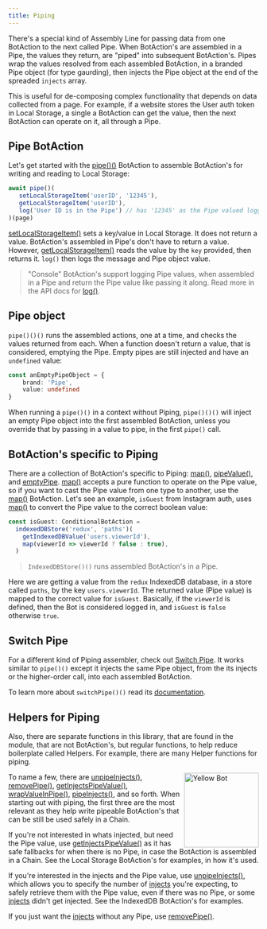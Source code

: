 ---
title: Piping
---

There's a special kind of Assembly Line for passing data from one BotAction to the next called Pipe. When BotAction's are assembled in a Pipe, the values they return, are "piped" into subsequent BotAction's. Pipes wrap the values resolved from each assembled BotAction, in a branded Pipe object (for type gaurding), then injects the Pipe object at the end of the spreaded `injects` array.

This is useful for de-composing complex functionality that depends on data collected from a page. For example, if a website stores the User auth token in Local Storage, a single a BotAction can get the value, then the next BotAction can operate on it, all through a Pipe.

## Pipe BotAction

Let's get started with the [pipe()()](/api/assembly-lines#pipe) BotAction to assemble BotAction's for writing and reading to Local Storage:
```typescript
await pipe()(
   setLocalStorageItem('userID', '12345'),
   getLocalStorageItem('userID'),
   log('User ID is in the Pipe') // has '12345' as the Pipe valued logged to console
)(page)
```
[setLocalStorageItem()](/api/local-storage#set-local-storage-item) sets a key/value in Local Storage. It does not return a value. BotAction's assembled in Pipe's don't have to return a value. However, [getLocalStorageItem()](/api/local-storage#get-local-storage-item) reads the value by the `key` provided, then returns it. `log()` then logs the message and Pipe object value.

> "Console" BotAction's support logging Pipe values, when assembled in a Pipe and return the Pipe value like passing it along. Read more in the API docs for [log()](/api/console#log).

## Pipe object
`pipe()()()` runs the assembled actions, one at a time, and checks the values returned from each. When a function doesn't return a value, that is considered, emptying the Pipe. Empty pipes are still injected and have an `undefined` value:

```typescript
const anEmptyPipeObject = {
    brand: 'Pipe',
    value: undefined
}
```
When running a `pipe()()` in a context without Piping, `pipe()()()` will inject an empty Pipe object into the first assembled BotAction, unless you override that by passing in a value to pipe, in the first `pipe()` call.

## BotAction's specific to Piping

There are a collection of BotAction's specific to Piping: [map()](/api/pipe#map), [pipeValue()](/api/pipe#pipe-value), and [emptyPipe](/api/pipe#empty-pipe). [map()](/api/pipe#map) accepts a pure function to operate on the Pipe value, so if you want to cast the Pipe value from one type to another, use the [map()](/api/pipe#map) BotAction. Let's see an example, `isGuest` from Instagram auth, uses [map()](/api/pipe#map) to convert the Pipe value to the correct boolean value:
```typescript
const isGuest: ConditionalBotAction =
  indexedDBStore('redux', 'paths')(
    getIndexedDBValue('users.viewerId'),
    map(viewerId => viewerId ? false : true),
  )
```
> `IndexedDBStore()()` runs assembled BotAction's in a Pipe.

Here we are getting a value from the `redux` IndexedDB database, in a store called `paths`, by the key `users.viewerId`. The returned value (Pipe value) is mapped to the correct value for `isGuest`. Basically, if the `viewerId` is defined, then the Bot is considered logged in, and `isGuest` is `false` otherwise `true`.

## Switch Pipe

For a different kind of Piping assembler, check out [Switch Pipe](/api/assembly-lines#switch-pipe). It works similar to `pipe()()` except it injects the same Pipe object, from the its injects or the higher-order call, into each assembled BotAction.

To learn more about `switchPipe()()` read its [documentation](/api/assembly-lines#switch-pipe).

## Helpers for Piping

Also, there are separate functions in this library, that are found in the module, that are not BotAction's, but regular functions, to help reduce boilerplate called Helpers. For example, there are many Helper functions for piping.

<img src="/yellow_bot.PNG" alt="Yellow Bot" width="150px" align="right" />

To name a few, there are [unpipeInjects()](/api/pipe#unpipeinjects), [removePipe()](/api/pipe#removepipe), [getInjectsPipeValue()](/api/pipe#getinjectspipevalue), [wrapValueInPipe()](/api/pipe#wrapvalueinpipe), [pipeInjects()](/api/pipe#pipeinjects), and so forth. When starting out with piping, the first three are the most relevant as they help write pipeable BotAction's that can be still be used safely in a Chain.

If you're not interested in whats injected, but need the Pipe value, use [getInjectsPipeValue()](/api/pipe#getinjectspipevalue) as it has safe fallbacks for when there is no Pipe, in case the BotAction is assembled in a Chain. See the Local Storage BotAction's for examples, in how it's used.

If you're interested in the injects and the Pipe value, use [unpipeInjects()](/api/pipe#unpipeinjects), which allows you to specify the number of [injects](/topic/injects) you're expecting, to safely retrieve them with the Pipe value, even if there was no Pipe, or some [injects](/topic/injects) didn't get injected. See the IndexedDB BotAction's for examples.

If you just want the [injects](/topic/injects) without any Pipe, use [removePipe()](/api/pipe#removepipe).